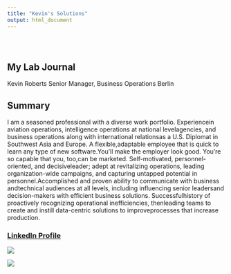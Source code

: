 ```yaml
---
title: "Kevin's Solutions"
output: html_document
---
```


<style type="text/css">
.title {
  display: none;
}

#getting-started img {
  margin-right: 10px;
}

</style>

<div class="row" style="padding-top: 30px;">
<div class="col-sm-6">

# **My Lab Journal**

Kevin Roberts
Senior Manager, Business Operations
Berlin

## Summary

I am a seasoned professional with a diverse work portfolio. Experiencein aviation operations, intelligence operations at national levelagencies, and business operations along with international relationsas a U.S. Diplomat in Southwest Asia and Europe. A flexible,adaptable employee that is quick to learn any type of new software.You'll make the employer look good. You're so capable that you, too,can be marketed. Self-motivated, personnel-oriented, and decisiveleader; adept at revitalizing operations, leading organization-wide campaigns, and capturing untapped potential in personnel.Accomplished and proven ability to communicate with business andtechnical audiences at all levels, including influencing senior leadersand decision-makers with efficient business solutions. Successfulhistory of proactively recognizing operational inefficiencies, thenleading teams to create and instill data-centric solutions to improveprocesses that increase production.

</div>
<div class="col-sm-6">

### [LinkedIn Profile](www.linkedin.com/in/kevin-r-a4789a77)
![](images/QRcode.jpg)

<a href = "www.linkedin.com/in/kevin-r-a4789a77">
![](images/ProfilePhoto.jpg)
</a>
</div>

